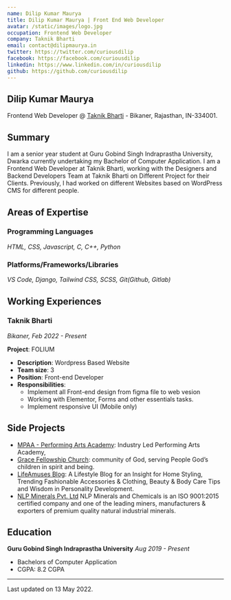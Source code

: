 ```yaml
---
name: Dilip Kumar Maurya
title: Dilip Kumar Maurya | Front End Web Developer
avatar: /static/images/logo.jpg
occupation: Frontend Web Developer
company: Taknik Bharti
email: contact@dilipmaurya.in
twitter: https://twitter.com/curiousdilip
facebook: https://facebook.com/curiousdilip
linkedin: https://www.linkedin.com/in/curiousdilip
github: https://github.com/curiousdilip
---
```


## Dilip Kumar Maurya

Frontend Web Developer @ [Taknik Bharti](http://www.taknikbharti.com) - Bikaner, Rajasthan, IN-334001.

## Summary

 I am a senior year student at Guru Gobind Singh Indraprastha University, Dwarka currently undertaking my Bachelor of Computer Application. I am a Frontend Web Developer at Taknik Bharti, working with the Designers and Backend Developers Team at Taknik Bharti on Different Project for their Clients. Previously, I had worked on different Websites based on WordPress CMS for different people.

## Areas of Expertise

### Programming Languages  
_HTML, CSS, Javascript, C, C++, Python_

### Platforms/Frameworks/Libraries  
_VS Code, Django, Tailwind CSS, SCSS, Git(Github, Gitlab)_

## Working Experiences

### Taknik Bharti

_Bikaner, Feb 2022 - Present_

**Project**: FOLIUM 

- **Description**: Wordpress Based Website
- **Team size**: 3
- **Position**: Front-end Developer
- **Responsibilities**:
  - Implement all Front-end design from figma file to web vesion
  - Working with Elementor, Forms and other essentials tasks.
  - Implement responsive UI (Mobile only)


## Side Projects
- [MPAA - Performing Arts Academy](https://mpaa.ac.uk/): Industry Led Performing Arts Academy,
- [Grace Fellowship Church](https://www.gracefellowship.in/): community of God, serving People God’s children in spirit and being.
- [LifeAmuses Blog](https://www.lifeamuses.com/): A Lifestyle Blog for an Insight for Home Styling, Trending Fashionable Accessories & Clothing, Beauty & Body Care Tips and Wisdom in Personality Development.
- [NLP Minerals Pvt. Ltd](https://www.nlpminerals.com/) NLP Minerals and Chemicals is an ISO 9001:2015 certified company and one of the leading miners, manufacturers & exporters of premium quality natural industrial minerals.

## Education

**Guru Gobind Singh Indraprastha University**
_Aug 2019 - Present_

- Bachelors of Computer Application
- CGPA: 8.2 CGPA

---

Last updated on 13 May 2022.

